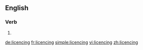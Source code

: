 ==English==

===Verb===
{{head|en}}

# {{present participle of|licence}}

[[de:licencing]]
[[fr:licencing]]
[[simple:licencing]]
[[vi:licencing]]
[[zh:licencing]]